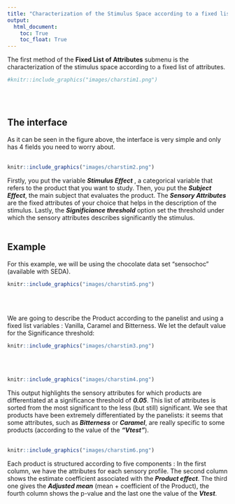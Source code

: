 ```yaml
---
title: "Characterization of the Stimulus Space according to a fixed list of attributes"
output:
  html_document:
    toc: True
    toc_float: True
---
```



The first method of the **Fixed List of Attributes** submenu is the characterization of the stimulus space according to a fixed list of attributes.

```r
#knitr::include_graphics("images/charstim1.png")
```
<br><br />

## **The interface**
As it can be seen in the figure above, the interface is very simple and only has 4 fields you need to worry about.
<br><br />
```r
knitr::include_graphics("images/charstim2.png")
```

Firstly, you put the variable __*Stimulus Effect*__ , a categorical variable that refers to the product that you want to study. Then, you put the __*Subject Effect*__, the main subject that evaluates the product. The __*Sensory Attributes*__ are the fixed attributes of your choice that helps in the description of the stimulus. Lastly, the __*Significiance threshold*__ option set the threshold under which the sensory attributes describes significantly the stimulus.
<br><br />


## **Example**
For this example, we will be using the chocolate data set "sensochoc" (available with SEDA).

```r
knitr::include_graphics("images/charstim5.png")
```
<br><br />

We are going to describe the Product according to the panelist and using a fixed list variables : Vanilla, Caramel and Bitterness. We let the default value for the Significance threshold:

```r
knitr::include_graphics("images/charstim3.png")
```
<br><br />

```r
knitr::include_graphics("images/charstim4.png")
```

This output highlights the sensory attributes for which products are differentiated at a significance threshold of __*0.05*__. This list of attributes is sorted from the most significant to the less (but still) significant.
We see that products have been extremely differentiated by the panelists: it seems that some attributes, such as __*Bitterness*__ or __*Caramel*__, are really specific to some products (according to the value of the __*"Vtest"*__).
<br><br />

```r
knitr::include_graphics("images/charstim6.png")
```

Each product is structured according to five components : In the first column, we have the attributes for each sensory profile. The second column shows the estimate coefficient associated with the __*Product effect*__. The third one gives the __*Adjusted mean*__ (mean + coefficient of the Product), the fourth column shows the p-value and the last one the value of the __*Vtest*__.
<br><br />